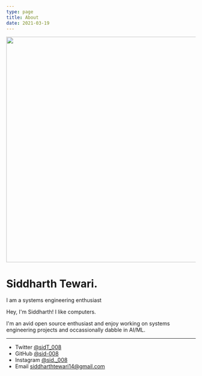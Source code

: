 ```yaml
---
type: page
title: About
date: 2021-03-19
---
```




<img src="/images/bg_16.jpg" width="2700" height="600" id="index"> </img>
# Siddharth Tewari.

<div id="typewriter">
<p>
I am a systems engineering enthusiast
</p>
</div>
Hey, I'm Siddharth! I like computers.


I'm an avid open source enthusiast and enjoy working on systems engineering projects and occassionally dabble in AI/ML.

---

- Twitter [@sidT_008](https://twitter.com/sidT_008)
- GitHub [@sid-008](https://github.com/sid-008)
- Instagram [@sid._008](https://instagram.com/sid_.008)
- Email siddharthtewari14@gmail.com

